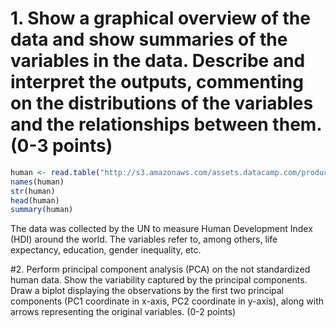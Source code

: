 # 1. Show a graphical overview of the data and show summaries of the variables in the data. Describe and interpret the outputs, commenting on the distributions of the variables and the relationships between them. (0-3 points)

```r
human <- read.table("http://s3.amazonaws.com/assets.datacamp.com/production/course_2218/datasets/human1.txt", sep  =",", header = T, row.names = "Country")
names(human)
str(human)
head(human)
summary(human)
```

The data was collected by the UN to measure Human Development Index (HDI) around the world. The variables refer to, among others, life expectancy, education, gender inequality, etc.



#2. Perform principal component analysis (PCA) on the not standardized human data. Show the variability captured by the principal components. Draw a biplot displaying the observations by the first two principal components (PC1 coordinate in x-axis, PC2 coordinate in y-axis), along with arrows representing the original variables. (0-2 points)


```r

```

